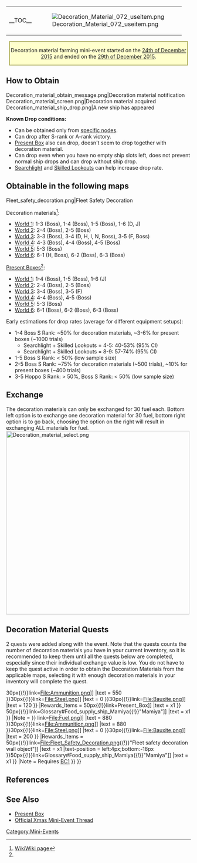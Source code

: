 {| style="width:100%"
|-
| valign="top" |__TOC__
| valign="top" |[[File:Decoration_Material_072_useitem.png|right]]
|}
<div style="width:96%; border:2px solid #aa5; background:#ffc; text-align:center; margin:15px auto 20px;">
Decoration material farming mini-event started on the [[Thread:380410|24th of December 2015]] and ended on the [[Thread:381321|29th of December 2015]].
</div>
{{Timer
|time = December 29 2015 12:00:00 +0900
|style = font-weight:bold; color:#f00; font-size:14px;
|endClass = countdownComplete1
|endText = Mini-event has concluded
}}
==How to Obtain==
<gallery type="slideshow" widths="300">
Decoration_material_obtain_message.png|Decoration material notification
Decoration_material_screen.png|Decoration material acquired
Decoration_material_ship_drop.png|A new ship has appeared
</gallery>

'''Known Drop conditions:'''
*Can be obtained only from [[#Obtainable_in_the_following_maps|specific nodes]].
*Can drop after S-rank or A-rank victory.
*[[Present Box]] also can drop, doesn't seem to drop together with decoration material.
*Can drop even when you have no empty ship slots left, does not prevent normal ship drops and can drop without ship drop.
*[[Searchlight]] and [[Skilled Lookouts]] can help increase drop rate.
{{Clear}}

==Obtainable in the following maps==
<gallery type="slideshow" widths="300">
Fleet_safety_decoration.png|Fleet Safety Decoration
</gallery>
Decoration materials<ref name="wikiwiki_drop">[http://wikiwiki.jp/kancolle/?%B4%FC%B4%D6%B8%C2%C4%EA%A5%C9%A5%ED%A5%C3%A5%D7%A5%A4%A5%D9%A5%F3%A5%C8#Okazari WikiWiki page]</ref>:
*[[World 1]]: 1-3 (Boss), 1-4 (Boss), 1-5 (Boss), 1-6 (D, J)
*[[World 2]]: 2-4 (Boss), 2-5 (Boss)
*[[World 3]]: 3-3 (Boss), 3-4 (D, H, I, N, Boss), 3-5 (F, Boss)
*[[World 4]]: 4-3 (Boss), 4-4 (Boss), 4-5 (Boss)
*[[World 5]]: 5-3 (Boss)
*[[World 6]]: 6-1 (H, Boss), 6-2 (Boss), 6-3 (Boss)
[[Present Box|Present Boxes]]<ref name="wikiwiki_drop" />:
*[[World 1]]: 1-4 (Boss), 1-5 (Boss), 1-6 (J)
*[[World 2]]: 2-4 (Boss), 2-5 (Boss)
*[[World 3]]: 3-4 (Boss), 3-5 (F)
*[[World 4]]: 4-4 (Boss), 4-5 (Boss)
*[[World 5]]: 5-3 (Boss)
*[[World 6]]: 6-1 (Boss), 6-2 (Boss), 6-3 (Boss)

Early estimations for drop rates (average for different equipment setups):
*1-4 Boss S Rank: ~50% for decoration materials, ~3-6% for present boxes (~1000 trials)
**Searchlight + Skilled Lookouts = 4-5: 40-53% (95% CI)
**Searchlight + Skilled Lookouts = 8-9: 57-74% (95% CI)
*1-5 Boss S Rank: < 50% (low sample size)
*2-5 Boss S Rank: ~75% for decoration materials (~500 trials), ~10% for present boxes (~400 trials)
*3-5 Hoppo S Rank: > 50%, Boss S Rank: < 50% (low sample size)

==Exchange==
The decoration materials can only be exchanged for 30 fuel each. Bottom left option is to exchange one decoration material for 30 fuel, bottom right option is to go back, choosing the option on the right will result in exchanging ALL materials for fuel.
[[File:Decoration_material_select.png|center|500px]]

==Decoration Material Quests==
2 quests were added along with the event. Note that the quests counts the number of decoration materials you have in your current inventory, so it is recommended to keep them until all the quests below are completed, especially since their individual exchange value is low. You do not have to keep the quest active in order to obtain the Decoration Materials from the applicable maps, selecting it with enough decoration materials in your inventory will complete the quest.

{{QuestList|
{{Quest
|ID = SB06
|Use_ID = B1
|Title_JP = 師走の「間宮」のお手伝い
|Title_EN = Help Mamiya
|Requirements = Have 16 decoration materials in the inventory
|Rewards_RSC = {{ItemStack
|item = [[File:Fuel.png{{!}}30px{{!}}link=File:Fuel.png]]
|text = 550
}}{{ItemStack
|item = [[File:Ammunition.png{{!}}30px{{!}}link=File:Ammunition.png]]
|text = 550
}}{{ItemStack
|item = [[File:Steel.png{{!}}30px{{!}}link=File:Steel.png]]
|text = 0
}}{{ItemStack
|item = [[File:Bauxite.png{{!}}30px{{!}}link=File:Bauxite.png]]
|text = 120
}} 
|Rewards_Items = {{ItemStack
|item = [[File:Present box.png{{!}}50px{{!}}link=Present_Box]]
|text = x1
}} {{ItemStack
|item = [[File:Food supply ship mamiya.png{{!}}50px{{!}}link=Glossary#Food_supply_ship_Mamiya{{!}}"Mamiya"]]
|text = x1
}} 
|Note = 
}}
{{Quest
|ID = SB07
|Use_ID = B2
|Title_JP = 年越し準備！師走の「間宮」のお手伝い
|Title_EN = Preparation for New Year's Eve! Help Mamiya
|Requirements = Have 32 decoration materials in the inventory
* 32 decoration materials will be removed
|Rewards_RSC = {{ItemStack
|item = [[File:Fuel.png{{!}}30px{{!}}link=File:Fuel.png]]
|text = 880
}}{{ItemStack
|item = [[File:Ammunition.png{{!}}30px{{!}}link=File:Ammunition.png]]
|text = 880
}}{{ItemStack
|item = [[File:Steel.png{{!}}30px{{!}}link=File:Steel.png]]
|text = 0
}}{{ItemStack
|item = [[File:Bauxite.png{{!}}30px{{!}}link=File:Bauxite.png]]
|text = 200
}} 
|Rewards_Items = {{ItemStack
|item = [[File:Fleet_Safety_Decoration.png{{!}}50px{{!}}link=File:Fleet_Safety_Decoration.png{{!}}"Fleet safety decoration wall object"]]
|text = x1
|text-position = left:4px;bottom:-18px
}}{{ItemStack
|item = [[File:Food supply ship mamiya.png{{!}}50px{{!}}link=Glossary#Food_supply_ship_Mamiya{{!}}"Mamiya"]]
|text = x1
}} 
|Note = Requires [[#BC1|BC1]]
}}
}}

==References==
<references/>

==See Also==
*[[Present Box]]
*[[Thread:380410|Official Xmas Mini-Event Thread]]
[[Category:Mini-Events]]